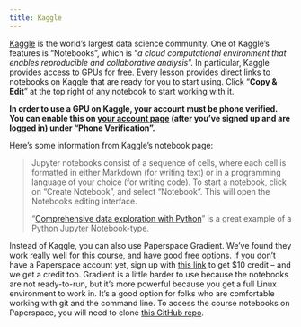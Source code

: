 ```yaml
---
title: Kaggle
---
```


[Kaggle](https://www.kaggle.com) is the world's largest data science community. One of Kaggle's features is "Notebooks", which is "*a cloud computational environment that enables reproducible and collaborative analysis*". In particular, Kaggle provides access to GPUs for free. Every lesson provides direct links to notebooks on Kaggle that are ready for you to start using. Click "**Copy & Edit**" at the top right of any notebook to start working with it.

**In order to use a GPU on Kaggle, your account must be phone verified. You can enable this on [your account page](https://www.kaggle.com/me/account) (after you've signed up and are logged in) under "Phone Verification".**

Here's some information from Kaggle's notebook page:

> Jupyter notebooks consist of a sequence of cells, where each cell is formatted in either Markdown (for writing text) or in a programming language of your choice (for writing code). To start a notebook, click on “Create Notebook”, and select “Notebook”. This will open the Notebooks editing interface.
>
>"[Comprehensive data exploration with Python](https://www.kaggle.com/code/pmarcelino/comprehensive-data-exploration-with-python/notebook)" is a great example of a Python Jupyter Notebook-type.

Instead of Kaggle, you can also use Paperspace Gradient. We've found they work really well for this course, and have good free options. If you don't have a Paperspace account yet, sign up with [this link](https://console.paperspace.com/signup?R=lg6rnx) to get $10 credit -- and we get a credit too. Gradient is a little harder to use because the notebooks are not ready-to-run, but it's more powerful because you get a full Linux environment to work in. It's a good option for folks who are comfortable working with git and the command line. To access the course notebooks on Paperspace, you will need to clone [this GitHub repo](https://github.com/fastai/course22).
